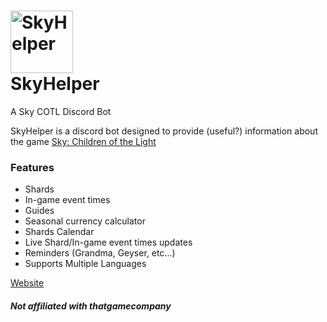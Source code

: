 <h1 style={{ textAlign: "center" }}>
  <a href="https://github.com/imnaiyar/SkyHelper">
    <img
      src="https://skyhelper.xyz/assets/img/boticon.png"
      height="100"
      width="100"
      alt="SkyHelper"
      style={{ display: "block", margin: "0 auto" }}
    />
  </a>
  <br />
  SkyHelper
</h1>

<p style={{ textAlign: "center" }}>A Sky COTL Discord Bot</p>

SkyHelper is a discord bot designed to provide (useful?) information about the game [Sky: Children of the Light](https://thatskygame.com)

### Features

- Shards
- In-game event times
- Guides
- Seasonal currency calculator
- Shards Calendar
- Live Shard/In-game event times updates
- Reminders (Grandma, Geyser, etc...)
- Supports Multiple Languages

[Website](https://skyhelper.xyz)

##### Not affiliated with thatgamecompany

